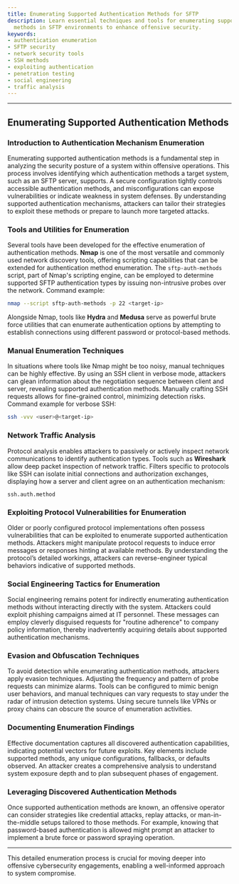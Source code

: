 ```yaml
---
title: Enumerating Supported Authentication Methods for SFTP
description: Learn essential techniques and tools for enumerating supported authentication
  methods in SFTP environments to enhance offensive security.
keywords:
- authentication enumeration
- SFTP security
- network security tools
- SSH methods
- exploiting authentication
- penetration testing
- social engineering
- traffic analysis
---
```


---

## Enumerating Supported Authentication Methods

### Introduction to Authentication Mechanism Enumeration

Enumerating supported authentication methods is a fundamental step in analyzing the security posture of a system within offensive operations. This process involves identifying which authentication methods a target system, such as an SFTP server, supports. A secure configuration tightly controls accessible authentication methods, and misconfigurations can expose vulnerabilities or indicate weakness in system defenses. By understanding supported authentication mechanisms, attackers can tailor their strategies to exploit these methods or prepare to launch more targeted attacks.

### Tools and Utilities for Enumeration

Several tools have been developed for the effective enumeration of authentication methods. **Nmap** is one of the most versatile and commonly used network discovery tools, offering scripting capabilities that can be extended for authentication method enumeration. The `sftp-auth-methods` script, part of Nmap's scripting engine, can be employed to determine supported SFTP authentication types by issuing non-intrusive probes over the network. Command example:

```bash
nmap --script sftp-auth-methods -p 22 <target-ip>
```

Alongside Nmap, tools like **Hydra** and **Medusa** serve as powerful brute force utilities that can enumerate authentication options by attempting to establish connections using different password or protocol-based methods. 

### Manual Enumeration Techniques

In situations where tools like Nmap might be too noisy, manual techniques can be highly effective. By using an SSH client in verbose mode, attackers can glean information about the negotiation sequence between client and server, revealing supported authentication methods. Manually crafting SSH requests allows for fine-grained control, minimizing detection risks. Command example for verbose SSH:

```bash
ssh -vvv <user>@<target-ip>
```

### Network Traffic Analysis

Protocol analysis enables attackers to passively or actively inspect network communications to identify authentication types. Tools such as **Wireshark** allow deep packet inspection of network traffic. Filters specific to protocols like SSH can isolate initial connections and authorization exchanges, displaying how a server and client agree on an authentication mechanism:

```plaintext
ssh.auth.method
```

### Exploiting Protocol Vulnerabilities for Enumeration

Older or poorly configured protocol implementations often possess vulnerabilities that can be exploited to enumerate supported authentication methods. Attackers might manipulate protocol requests to induce error messages or responses hinting at available methods. By understanding the protocol’s detailed workings, attackers can reverse-engineer typical behaviors indicative of supported methods.

### Social Engineering Tactics for Enumeration

Social engineering remains potent for indirectly enumerating authentication methods without interacting directly with the system. Attackers could exploit phishing campaigns aimed at IT personnel. These messages can employ cleverly disguised requests for "routine adherence" to company policy information, thereby inadvertently acquiring details about supported authentication mechanisms.

### Evasion and Obfuscation Techniques

To avoid detection while enumerating authentication methods, attackers apply evasion techniques. Adjusting the frequency and pattern of probe requests can minimize alarms. Tools can be configured to mimic benign user behaviors, and manual techniques can vary requests to stay under the radar of intrusion detection systems. Using secure tunnels like VPNs or proxy chains can obscure the source of enumeration activities.

### Documenting Enumeration Findings

Effective documentation captures all discovered authentication capabilities, indicating potential vectors for future exploits. Key elements include supported methods, any unique configurations, fallbacks, or defaults observed. An attacker creates a comprehensive analysis to understand system exposure depth and to plan subsequent phases of engagement.

### Leveraging Discovered Authentication Methods

Once supported authentication methods are known, an offensive operator can consider strategies like credential attacks, replay attacks, or man-in-the-middle setups tailored to those methods. For example, knowing that password-based authentication is allowed might prompt an attacker to implement a brute force or password spraying operation.

---

This detailed enumeration process is crucial for moving deeper into offensive cybersecurity engagements, enabling a well-informed approach to system compromise.